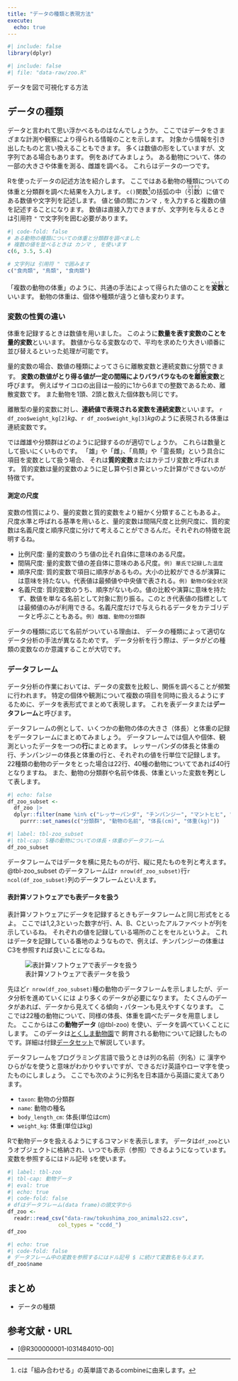 ```yaml
---
title: "データの種類と表現方法"
execute:
  echo: true
---
```


```r
#| include: false
library(dplyr)
```

```r
#| include: false
#| file: "data-raw/zoo.R"
```

データを図で可視化する方法


## データの種類

データと言われて思い浮かべるものはなんでしょうか。
ここではデータをさまざまな計測や観察により得られる情報のことを示します。
対象から情報を引き出したものと言い換えることもできます。
多くは数値の形をしていますが、文字列である場合もあります。
例をあげてみましょう。
ある動物について、体の一部の大きさや体重を測る、雌雄を調べる。
これらはデータの一つです。

Rを使ったデータの記述方法を紹介します。
ここではある動物の種類についての体重と分類群を調べた結果を入力します。
`c()`関数[^ch1-1]の括弧の中（<ruby>引数<rt>ひきすう</rt></ruby>）に値である数値や文字列を記述します。
値と値の間にカンマ `,` を入力すると複数の値を記述することになります。
数値は直接入力できますが、文字列を与えるときは引用符 `"` で文字列を囲む必要があります。

[^ch1-1]: cは「組み合わせる」の英単語であるcombineに由来します。

```r
#| code-fold: false
# ある動物の種類についての体重と分類群を調べました
# 複数の値を並べるときは カンマ , を使います
c(6, 3.5, 5.4)

# 文字列は 引用符 " で囲みます
c("食肉類", "鳥類", "食肉類")
```

「複数の動物の体重」のように、共通の手法によって得られた値のことを<ruby><strong>変数</strong><rt>へんすう</rt></ruby>といいます。
動物の体重は、個体や種類が違うと値も変わります。

### 変数の性質の違い

体重を記録するときは数値を用いました。
このように**数量を表す変数のことを量的変数**といいます。
数値からなる変数なので、平均を求めたり大きい順番に並び替えるといった処理が可能です。

量的変数の場合、数値の種類によってさらに離散変数と連続変数に分類できます。
<strong>変数の数値がとり得る値が一定の間隔によりバラバラなものを<ruby>離散<rt>りさん</rt></ruby>変数</strong>と呼びます。
例えばサイコロの出目は一般的に1から6までの整数であるため、離散変数です。
また動物を1頭、2頭と数えた個体数も同じです。

離散型の量的変数に対し、**連続値で表現される変数を連続変数**といいます。
`r df_zoo$weight_kg[2]`$kg$、`r df_zoo$weight_kg[3]`$kg$のように表現される体重は連続変数です。

では雌雄や分類群はどのように記録するのが適切でしょうか。
これらは数量として扱いにくいものです。
「雄」や「雌」、「鳥類」や「霊長類」という具合に項目を変数として扱う場合、
それは**質的変数**またはカテゴリ変数と呼ばれます。
質的変数は量的変数のように足し算や引き算といった計算ができないのが特徴です。

<!-- 因子、水準 -->

::: {.callout-note .tokupon_none}

#### 測定の尺度

変数の性質により、量的変数と質的変数をより細かく分類することもあるよ。
尺度水準と呼ばれる基準を用いると、量的変数は間隔尺度と比例尺度に、質的変数は名義尺度と順序尺度に分けて考えることができるんだ。それぞれの特徴を説明するね。

- 比例尺度: 量的変数のうち値の比それ自体に意味のある尺度。
- 間隔尺度: 量的変数で値の差自体に意味のある尺度。`例) 華氏で記録した温度`
- 順序尺度: 質的変数で項目に順序があるもの。大小の比較ができるが演算には意味を持たない。代表値は最頻値や中央値で表される。`例) 動物の保全状況`
- 名義尺度: 質的変数のうち、順序がないもの。値の比較や演算に意味を持たず、数値を単なる名前として対象に割り振る。このとき代表値の指標としては最頻値のみが利用できる。名義尺度だけで与えられるデータをカテゴリデータと呼ぶこともある。`例) 雌雄、動物の分類群`

:::

データの種類に応じて名前がついている理由は、
データの種類によって適切なデータ分析の手法が異なるためです。
データ分析を行う際は、データがどの種類の変数なのか意識することが大切です。

### データフレーム

データ分析の作業においては、データの変数を比較し、関係を調べることが頻繁に行われます。
特定の個体や観測について複数の項目を同時に扱えるようにするために、データを表形式でまとめて表現します。
これを表データまたは**データフレーム**と呼びます。

データフレームの例として、いくつかの動物の体の大きさ（体長）と体重の記録をデータフレームにまとめてみましょう。
データフレームでは個人や個体、観測といったデータを一つの**行**にまとめます。
レッサーパンダの体長と体重の行、チンパンジーの体長と体重の行と、それぞれの値を行単位で記録します。
22種類の動物のデータをとった場合は22行、40種の動物についてであれば40行となりますね。
また、動物の分類群や名前や体長、体重といった変数を**列**として表します。

```r
#| echo: false
df_zoo_subset <- 
  df_zoo |> 
  dplyr::filter(name %in% c("レッサーパンダ", "チンパンジー", "マントヒヒ", "ライオン", "フンボルトペンギン")) |> 
    purrr::set_names(c("分類群", "動物の名前", "体長(cm)", "体重(kg)"))
```

```r
#| label: tbl-zoo_subset
#| tbl-cap: 5種の動物についての体長・体重のデータフレーム
df_zoo_subset
```


データフレームではデータを横に見たものが行、縦に見たものを列と考えます。
@tbl-zoo_subset のデータフレームは`r nrow(df_zoo_subset)`行`r ncol(df_zoo_subset)`列のデータフレームといえます。

::: {.callout-tip .tokupon_none}
#### 表計算ソフトウェアでも表データを扱う

表計算ソフトウェアにデータを記録するときもデータフレームと同じ形式をとるよ。
ここでは1,2,3といった数字が行、A、B、Cといったアルファベットが列を示しているね。
それぞれの値を記録している場所のことをセルというよ。
これはデータを記録している番地のようなもので、例えば、チンパンジーの体重はC3を参照すれば良いことになるね。

![表計算ソフトウェアで表データを扱う](images/excel_table.png)

:::

先ほど`r nrow(df_zoo_subset)`種の動物のデータフレームを示しましたが、データ分析を進めていくには
より多くのデータが必要になります。
たくさんのデータがあれば、データから見えてくる傾向・パターンも見えやすくなります。
ここでは22種の動物について、同様の体長、体重を調べたデータを用意しました。
ここからはこの**動物データ** (@tbl-zoo) を使い、データを調べていくことにします。
このデータは[とくしま動物園](https://www.city.tokushima.tokushima.jp/zoo/index.html)で
飼育される動物について記録したものです。詳細は付録[データセット](dataset.qmd#とくしま動物園で飼育される動物の体の大きさと体重)で解説しています。

データフレームをプログラミング言語で扱うときは列の名前（列名）に
漢字やひらがなを使うと意味がわかりやすいですが、できるだけ英語やローマ字を使ったものにしましょう。
ここでも次のように列名を日本語から英語に変えてあります。

- `taxon`: 動物の分類群
- `name`: 動物の種名
- `body_length_cm`: 体長(単位はcm)
- `weight_kg`: 体重(単位はkg)

Rで動物データを扱えるようにするコマンドを表示します。
データは`df_zoo`というオブジェクトに格納され、いつでも表示（参照）できるようになっています。
変数を参照するにはドル記号 `$`を使います。

```r
#| label: tbl-zoo
#| tbl-cap: 動物データ
#| eval: true
#| echo: true
#| code-fold: false
# dfはデータフレーム(data frame)の頭文字から
df_zoo <- 
  readr::read_csv("data-raw/tokushima_zoo_animals22.csv", 
                col_types = "ccdd_")
df_zoo
```

```r
#| echo: true
#| code-fold: false
# データフレーム中の変数を参照するにはドル記号 $ に続けて変数名を与えます。
df_zoo$name
```

## まとめ

- データの種類

## 参考文献・URL

- [@R300000001-I031484010-00]
